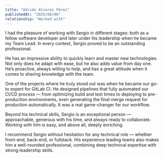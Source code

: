 ---
title: "Adrián Álvarez Pérez"
publishedAt: "2025/08/06"
relationship: "Worked with"
---

I had the pleasure of working with Sergio in different stages: both as a fellow software developer and later under his leadership when he became my Team Lead. In every context, Sergio proved to be an outstanding professional.


He has an impressive ability to quickly learn and master new technologies. Not only does he adapt with ease, but he also adds value from day one. He’s proactive, always willing to help, and has a great attitude when it comes to sharing knowledge with the team.


One of the projects where he truly stood out was when he became our go-to expert for GitLab CI. He designed pipelines that fully automated our CI/CD process — from optimizing build and test times to deploying to pre-production environments, even generating the final merge request for production automatically. It was a real game-changer for our workflow.


Beyond his technical skills, Sergio is an exceptional person — approachable, generous with his time, and always ready to collaborate. Working with him is easy, and above all, deeply enriching.


I recommend Sergio without hesitation for any technical role — whether front-end, back-end, or fullstack. His experience leading teams also makes him a well-rounded professional, combining deep technical expertise with strong leadership skills.
